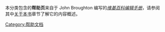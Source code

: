 <!---{{commons cat|The Missing Manual}}--->
{{Wikipedia category}}
{{Cat main|Help:维基百科编辑手册}}
本分类包含的'''帮助页'''来自于 John Broughton 编写的''[[维基百科编辑手册|维基百科编辑手册]]''，请参阅其中[[Help:维基百科编辑手册/关于本书|关于本书]]章节了解它的内容概述。

[[Category:帮助文档|Category:帮助文档]]